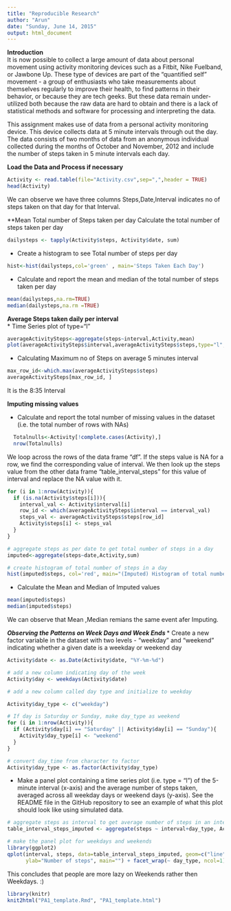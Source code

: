 ```yaml
---
title: "Reproducible Research"
author: "Arun"
date: "Sunday, June 14, 2015"
output: html_document
---
```

**Introduction**  
It is now possible to collect a large amount of data about personal movement using activity monitoring devices such as a Fitbit, Nike Fuelband, or Jawbone Up. These type of devices are part of the "quantified self" movement - a group of enthusiasts who take measurements about themselves regularly to improve their health, to find patterns in their behavior, or because they are tech geeks. But these data remain under-utilized both because the raw data are hard to obtain and there is a lack of statistical methods and software for processing and interpreting the data.

This assignment makes use of data from a personal activity monitoring device. This device collects data at 5 minute intervals through out the day. The data consists of two months of data from an anonymous individual collected during the months of October and November, 2012 and include the number of steps taken in 5 minute intervals each day.

**Load the Data and Process if necessary**   

```r
Activity <- read.table(file="Activity.csv",sep=",",header = TRUE)
head(Activity)
```
We can observe we have three columns Steps,Date,Interval indicates no of steps taken on that day for that Interval.
 
**Mean Total number of Steps taken per day*
  * Calculate the total number of steps taken per day  
```r
dailysteps <- tapply(Activity$steps, Activity$date, sum)
```

  * Create a histogram to see Total number of steps per day 

```r
hist<-hist(dailysteps,col='green' , main='Steps Taken Each Day')
```

  * Calculate and report the mean and median of the total number of steps taken per day  
```r
mean(dailysteps,na.rm=TRUE)
median(dailysteps,na.rm =TRUE)
```
**Average Steps taken daily per interval**  
  * Time Series plot of type="l"  
```r
averageActivitySteps<-aggregate(steps~interval,Activity,mean)
plot(averageActivitySteps$interval,averageActivitySteps$steps,type="l",col='Blue', xlab='Interval',ylab='AverageSteps')
```

* Calculating Maximum no of Steps on average 5 minutes interval
  
```r
max_row_id<-which.max(averageActivitySteps$steps)
averageActivitySteps[max_row_id, ]
```
It is the 8:35 Interval
 
 
**Imputing missing values** 

  * Calculate and report the total number of missing values in the dataset (i.e. the total number of rows with NAs)

```r
  Totalnulls<-Activity[!complete.cases(Activity),]
  nrow(Totalnulls)
```
We loop across the rows of the data frame "df". If the steps value is NA for a row, we find the corresponding value of interval. We then look up the steps value from the other data frame "table_interval_steps" for this value of interval and replace the NA value with it.

```r
for (i in 1:nrow(Activity)){
  if (is.na(Activity$steps[i])){
    interval_val <- Activity$interval[i]
    row_id <- which(averageActivitySteps$interval == interval_val)
    steps_val <- averageActivitySteps$steps[row_id]
    Activity$steps[i] <- steps_val
  }
}

# aggregate steps as per date to get total number of steps in a day
imputed<-aggregate(steps~date,Activity,sum)

# create histogram of total number of steps in a day
hist(imputed$steps, col='red', main="(Imputed) Histogram of total number of steps per day", xlab="Total number of steps in a day")
```

  * Calculate the Mean and Median of Imputed values
  
```r
mean(imputed$steps)
median(imputed$steps)
```
We can observe that Mean ,Median remians the same event afer Imputing.

***Observing the Patterns on Week Days and Week Ends ***
  * Create a new factor variable in the dataset with two levels - "weekday" and "weekend" indicating whether a given date is a weekday or weekend day
```r

Activity$date <- as.Date(Activity$date, "%Y-%m-%d")

# add a new column indicating day of the week 
Activity$day <- weekdays(Activity$date)

# add a new column called day type and initialize to weekday

Activity$day_type <- c("weekday")

# If day is Saturday or Sunday, make day_type as weekend
for (i in 1:nrow(Activity)){
  if (Activity$day[i] == "Saturday" || Activity$day[i] == "Sunday"){
    Activity$day_type[i] <- "weekend"
  }
}

# convert day_time from character to factor
Activity$day_type <- as.factor(Activity$day_type)

```

 * Make a panel plot containing a time series plot (i.e. type = "l") of the 5-minute interval (x-axis) and the average number of steps taken, averaged across all weekday days or weekend days (y-axis). See the README file in the GitHub repository to see an example of what this plot should look like using simulated data.  
 
```r
# aggregate steps as interval to get average number of steps in an interval across all days
table_interval_steps_imputed <- aggregate(steps ~ interval+day_type, Activity, mean)

# make the panel plot for weekdays and weekends
library(ggplot2)
qplot(interval, steps, data=table_interval_steps_imputed, geom=c("line"), xlab="Interval", 
      ylab="Number of steps", main="") + facet_wrap(~ day_type, ncol=1)

```

This concludes that people are more lazy on Weekends rather then Weekdays. :)
```r
library(knitr)
knit2html("PA1_template.Rmd", "PA1_template.html")
```